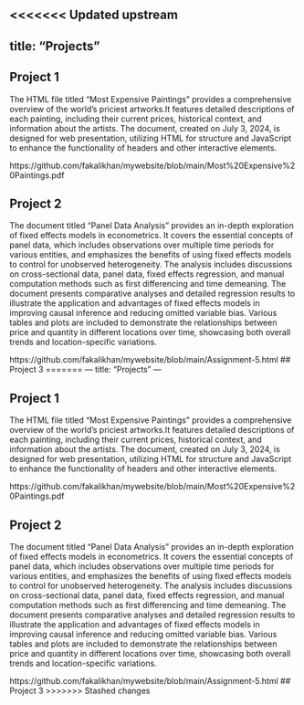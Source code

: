 <<<<<<< Updated upstream
---
title: "Projects"
---

## Project 1
The HTML file titled "Most Expensive Paintings" provides a comprehensive overview of the world's priciest artworks.It features detailed descriptions of each painting, including their current prices, historical context, and information about the artists. The document, created on July 3, 2024, is designed for web presentation, utilizing HTML for structure and JavaScript to enhance the functionality of headers and other interactive elements.

https://github.com/fakalikhan/mywebsite/blob/main/Most%20Expensive%20Paintings.pdf

## Project 2
The document titled "Panel Data Analysis"  provides an in-depth exploration of fixed effects models in econometrics. It covers the essential concepts of panel data, which includes observations over multiple time periods for various entities, and emphasizes the benefits of using fixed effects models to control for unobserved heterogeneity. The analysis includes discussions on cross-sectional data, panel data, fixed effects regression, and manual computation methods such as first differencing and time demeaning. The document presents comparative analyses and detailed regression results to illustrate the application and advantages of fixed effects models in improving causal inference and reducing omitted variable bias. Various tables and plots are included to demonstrate the relationships between price and quantity in different locations over time, showcasing both overall trends and location-specific variations.

https://github.com/fakalikhan/mywebsite/blob/main/Assignment-5.html
## Project 3
=======
---
title: "Projects"
---

## Project 1
The HTML file titled "Most Expensive Paintings" provides a comprehensive overview of the world's priciest artworks.It features detailed descriptions of each painting, including their current prices, historical context, and information about the artists. The document, created on July 3, 2024, is designed for web presentation, utilizing HTML for structure and JavaScript to enhance the functionality of headers and other interactive elements.

https://github.com/fakalikhan/mywebsite/blob/main/Most%20Expensive%20Paintings.pdf

## Project 2
The document titled "Panel Data Analysis"  provides an in-depth exploration of fixed effects models in econometrics. It covers the essential concepts of panel data, which includes observations over multiple time periods for various entities, and emphasizes the benefits of using fixed effects models to control for unobserved heterogeneity. The analysis includes discussions on cross-sectional data, panel data, fixed effects regression, and manual computation methods such as first differencing and time demeaning. The document presents comparative analyses and detailed regression results to illustrate the application and advantages of fixed effects models in improving causal inference and reducing omitted variable bias. Various tables and plots are included to demonstrate the relationships between price and quantity in different locations over time, showcasing both overall trends and location-specific variations.

https://github.com/fakalikhan/mywebsite/blob/main/Assignment-5.html
## Project 3
>>>>>>> Stashed changes
